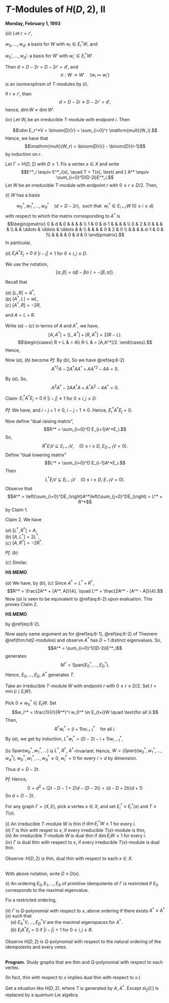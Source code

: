 # $T$-Modules of $H(D,2)$, II {#lec6}
**Monday, February 1, 1993**

:::{.proof name="Proof of Theorem \@ref(thm:hd2-modules) Continued"}

| $(iii)$ Let $r = r'$, 

$w_0,\ldots, w_d$: a basis for $W$ with $w_i\in E^*_iW$, and 

$w_0', \ldots, w_d'$: a basis for $W'$ with $w_i'\in E^*_iW'$.

Then $d = D-2r = D-2r' = d'$, and
$$\sigma: W \to W' \quad (w_i\mapsto w_i')$$
is an isomorsphism of $T$-modules by $(i)$.

If $r\neq r'$, then 
$$d = D-2r \neq D-2r' = d',$$
hence, $\dim W \neq \dim W'$.

| $(iv)$ Let $W_i$ be an irreducible $T$-module with endpoint $i$. Then 
$$\dim E_r^*V = \binom{D}{r} = \sum_{i=0}^r \mathrm{mult}(W_i).$$
Hence, we have that
$$\mathrm{mult}(W_r) = \binom{D}{r} - \binom{D}{r-1}$$
by induction on $r$.
:::

:::{.theorem #hd2-modules2}
Let $\Gamma = H(D,2)$ with $D\geq 1$. Fix a vertex $x\in X$ and write
$$E^*_i \equiv E^*_i(x), \quad T = T(x), \text{ and } A^* \equiv \sum_{i=0}^D(D-2i)E^*_i.$$
Let $W$ be an irreducible $T$-module with endpoint $r$ with $0\leq r\leq D/2$. Then,

| $(i)$ $W$ has a basis
$$w_0^*, w_1^*, \ldots, w_d^* \quad(d = D-2r), \; \text{ such that }\; w_i^*\in E_{i+r}W\; (0\leq i \leq d)$$
with respect to which the matrix corresponding to $A^*$ is 
$$\begin{pmatrix} 
0 & d & 0   &  & & &  \\
1 & 0 & d-1 &  & & & \\
0 & 2 & 0   &  & & & \\
  &   & \ddots    & \ddots & \ddots &  & \\
  &   &                   & & 0 & 2 & 0 \\
  &   &      & & d-1 & 0 & 1\\
  &   &      & & 0 & d & 0
\end{pmatrix}.$$
In particular,

| $(ii)$ $E_iA^*E_j = 0$ if $|i-j|\neq 1$ for $0 \leq i, j\leq D$.
:::

:::{.proof}
We use the notation, 
$$[\alpha, \beta] = \alpha\beta - \beta\alpha \; (=-[\beta, \alpha]).$$

Recall that

| $(a)$ $[L, R] = A^*$,

| $(b)$ $[A^*, L] = wL$, 

| $(c)$ $[A^*, R] = -2R$, 

and $A = L + R$.

Write $(a) - (c)$ in terms of $A$ and $A^*$, we have,
$$[A, A^*] = [L, A^*]+ [R, A^*] = 2(R-L).$$
$$\begin{cases} R + L & = A\\
R-L & = [A,A^*]/2. \end{cases}.$$
Hence, 
\begin{align}
R & = \frac{1}{4}(2A + [A, A^*]) \quad \text{ and }\\
L & = \frac{1}{4}(2A - [A, A^*]).
\end{align}

Now $(a)$, $(b)$ become
\begin{align}
A^2A^* - 2AA^*A + A^*A^2 - 4A^*  & = 0  (\#eq:6-1)\\
{A^*}^2A - 2A^*AA^* + A{A^*}^2 - 4A  & = 0 (\#eq:6-2)
\end{align}
_Pf._ \quad By $(b)$,
\begin{align}
2A - AA^* + A^*A & = 4L\\
& = 2[A^*, L]\\
& = A^* \frac{2A - [A,A^*]}{2} - \frac{2A - [A, A^*]}{2}A^*\\
& = A^*A-AA^* + \frac12(-A^*AA^* + {A^*}^2A + A{A^*}^2 - A^*AA^*)
\end{align}
So we have \@ref(eq:6-2)
$$
{A^*}^2A - 2A^*AA^* + A{A^*}^2 - 4A   = 0.
$$

By $(a)$, 
\begin{align}
-16A^* & = [2A + [A, A^*], 2A - [A, A^*]]\\
& = (2A + [A, A^*])(2A - [A, A^*]) - (2A - [A,A^*])(2A + [A, A^*])\\
& = [4A^2 - 2A[A, A^*] + [A, A^*](2A) - [A,A^*]^2\\
& \quad - 4A^2 - 2A[A, A^*] + [A, A^*](2A) + [A, A^*]^2\\
& = -4A^2A^* + 4AA^*A + 4AA^*A - 4A^*A^2.
\end{align}
So, 
$$A^2A^* - 2AA^*A + A^*A^2 - 4A^* = 0.$$

Claim: $E_i^*A^*E_j = 0$ if $|i-j| \neq 1$ for $0\leq i, j\leq D$.

_Pf._ We have,
\begin{align}
0 & = E_i(A^2A^* - 2AA^*A + A^*A^2 - 4A^*)E_j\\
& = E_iA^*E_j(\theta_i^2 - 2\theta_i\theta_j + \theta_j^2 - 4)\\
& \quad (AE_j = \theta_jE_j, \; E_iA = (AE_j)^\top = (\theta_iE_i)^\top = \theta_iE_i)\\
& = E_iA^*E_j(\theta_i - \theta_j -2)(\theta_i - \theta_j + 2)\\
& = E_iA^*E_j(D-2i - (D-2j)-2)(D-2i - (D-2j) + 2)\\
& \quad (\theta_k = D-2k)\\
& = E_iA^*E_j \cdot 4(i-j+1)(i-j-1)
\end{align}
and $i-j+1 \neq 0$, $i-j-1\neq 0$.
Hence, $E_i^*A^*E_j = 0$.

Now define "dual raising matrix",
$$R^* = \sum_{i=0}^D E_{i+1}A^*E_i.$$
So,
$$R^*E_iV \subseteq E_{i+1}V, \quad (0\leq i\leq D, \; E_{D+1}V = 0).$$
Define "dual lowering matrix"
$$L^* = \sum_{i=0}^D E_{i-1}A^*E_i.$$
Then 
$$L^*E_iV \subseteq E_{i-1}V \quad (0\leq i\leq D, \; E_{-1}V = 0).$$
Observe that 
$$A^* = \left(\sum_{i=0}^DE_i\right)A^*\left(\sum_{j=0}^DE_j\right) = L^* + R^*$$
by Claim 1.

Claim 2. We have

| $(a)$ $[L^*, R^*] = A$,

| $(b)$ $[A, L^*] = 2L^*$, 

| $(c)$ $[A, R^*] = -2R^*$.

_Pf._ 
$(b)$
\begin{align}
AL^* - L^*A & = \sum_{i=0}^D(AE_{i-1}A^*E_i - E_{i-1}A^*E_iA)\\
& = \sum_{i=0}^D E_{i-1}A^*E_i (\theta_{i-1} - \theta_i)\\
& \quad (\theta_k = D-2k, \quad \theta_{i-1}- \theta_i = 2I - 2(i-1) = 2\\
& = 2L^*.
\end{align}

$(c)$ Similar.

:::{.hs}
**HS MEMO**

\begin{align}
AR^* - R^*A & = \sum_{i=0}^D (AE_{i+1}A^*E_i - E_{i+1}A^*E_iA)\\
& = \sum_{i=0}^D E_{i+1}A^*E_i (\theta_{i+1} - \theta_i)\\
& = 2R^*.
\end{align}
:::

$(a)$ We have, by $(b)$, $(c)$
\begin{equation}
[A, A^*] = [A, L^*] + [A, R^*] = 2(L^* - R^*).
\end{equation}
Since $A^* = L^* + R^*$, 
$$R^* = \frac{2A^* + [A^*, A]}{4}, \quad L^* = \frac{2A^* - [A^* - A]}{4}.$$
Now $(a)$ is seen to be equivalent to \@ref(eq:6-2) upon evaluation. 
This proves Claim 2.

:::{.hs}
**HS MEMO**

\begin{align}
[L^*,R^*] & = \frac{1}{16}((2A^*-[A^*,A])(2A^*+[A^*,A]) - (2A^*+[A^*,A])(2A^*- [A,A^*]))\\
& = \frac{1}{16}(4{A^*}^2 + 2A^*[A^*,A] - [A^*,A]2A^* - [A^*,A]^2 - 4{A^*}^2\\
& \qquad + 2A^*[A^*,A] - [A^*,A]2A^* + [A^*,A]^2)\\
& = \frac{1}{4}({A^*}^2A - 2A^*AA^* + A{A^*}^2)\\
& = A,
\end{align}
by \@ref(eq:6-2).
:::

Now apply same argument as for \@ref(eq:6-1), \@ref(eq:6-2) of Theorem \@ref(thm:hd2-modules) and observe $A^*$ has $D+1$ distinct eigenvalues. So,
$$A^* = \sum_{i=0}^D(D-2i)E^*_i$$
generates 
$$M^* = \mathrm{Span}(E^*_0, \ldots, E^*_D).$$
Hence, $E_0, \ldots, E_D, \; A^*$ generates $T$.

Take an irreducible $T$-module $W$ with endpoint $r$ with $0\leq r \leq D/2$. Set
$t = \min\{i\mid E_iW\}$.

Pick $0\neq w_0^*\in E_tW$. Set
$$w_i^* = \frac{1}{i!}{R^*}^i w_0^* \in E_{t+i}W \quad \text{for all }i.$$
Then,
$$R^*w_i^* = (i+1)w_{i+1}^* \quad \text{for all }i.$$
By $(a)$, we get by induction, $L^*w_i^* = (D-2t-i+1)w^*_{i-1}$,
\begin{align}
L^*w_i^* & = \frac{1}{i}L^*R^*w_{i-1}^* \\
& = \frac{1}{i}(A + R^*L^*)w_{i-1}^* \\
& = \frac{1}{i}((D-2(t+i-1))w^*_{i-1} + (i-1)(D-2t-i+2)w_{i-1}^*)\\
& = (D-2t - i + 1)w_{i-1}^*.
\end{align}

So $\mathrm{Span}(w_0^*, w_1^*, \ldots )$ is $L^*$, $R^*$, $A^*$-invariant. Hence,
$W = \mathrm(Span)(w_0^*, w_1^*, \ldots, w_d^*)$, $w_0^*, w_1^*, \ldots, w_d^* \neq 0$, $w^*_i = 0$ for every $i>d$ by dimension.

Thus $d = D-2t$.

_Pf._ 
\begin{align}
(D -2(t+d))w^*_d & = Aw_d^* \\
& = (L^*R^* - R^*L^*)w_d^*\\
& = -(D-2t - d + 1)R^*w_{d-1}^*\\
& = -(D-2t - d +1)dw^*_d.
\end{align}
Hence,
$$0 = d^2 + (2t - D - 1 + 2)d - (D-2t) = (d-D+2t)(d+1)$$
So $d = D-2t$.
:::


:::{.definition #thin-dualthin}
For any graph $\Gamma = (X, E)$, pick a vertex $x\in X$, and set $E^*_i \equiv E^*_i(x)$ and $T \equiv T(x)$.

| $(i)$ An irreducible $T$-module $W$ is thin \index{thin} if $\dim E_i^*W \leq 1$ for every $i$.

| $(ii)$ $\Gamma$ is thin with respet to $x$, if every irreducible $T(x)$-module is thin,

| $(iii)$ An irreducible $T$-module $W$ is dual thin \index{dual thin} if $\dim E_iW \leq 1$ for every $i$.

| $(iv)$ $\Gamma$ is dual thin with respect to $x$, if  every irreducible $T(x)$-module is dual thin.
:::

| 
| Observe: $H(D,2)$ is thin, dual thin with respect to each $x\in X$.

|   
| 

:::{.definition #q-polynomial-graph}
With above notation, write $D \equiv D(x)$.

| $(i)$ An ordering $E_0, E_1, \ldots, E_R$ of primitive idempotents of $\Gamma$ is restricted \index{restricted} if $E_0$ corresponds to the maximal eigenvalue.

Fix a restricted ordering,

| $(ii)$ $\Gamma$ is $Q$-polynomial with respect to $x$, above ordering if there exists $A^* \equiv A^*(x)$ such that

| $\quad (a)$ $E_0^*V, \ldots, E_D^*V$ are the maximal eigenspaces for $A^*$.

| $\quad (b)$ $E_iA^*E_j = 0$ if $|i-j| > 1$ for $0\leq i,j\leq R$.
:::

|
| Observe $H(D,2)$ is $Q$-polynomial with respect to the natural ordering of the idempotents and every vetex.
|   
| 

**Program.** Study graphs that are thin and $Q$-polynomial with respect to each vertex.

(In fact, thin with respect to $x$ implies dual thin with respect to $x$.)

Get a situation like $H(D,2)$, where $T$ is generated by $A$, $A^*$. Except $\mathrm{sl}_2(\mathbb{C})$ is replaced by a quantum Lie algebra.
